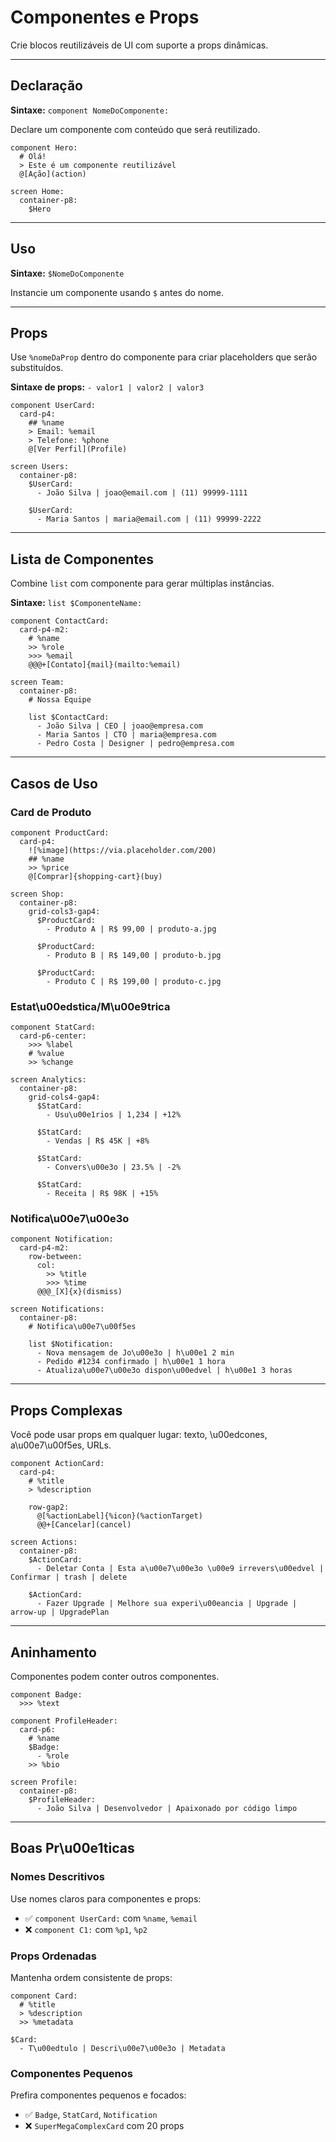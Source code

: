 # Componentes e Props


Crie blocos reutilizáveis de UI com suporte a props dinâmicas.

---

## Declaração

**Sintaxe:** `component NomeDoComponente:`

Declare um componente com conteúdo que será reutilizado.

<DslExample title="Declarar Componente" description="Componente simples">

```dsl
component Hero:
  # Olá!
  > Este é um componente reutilizável
  @[Ação](action)

screen Home:
  container-p8:
    $Hero
```

</DslExample>

---

## Uso

**Sintaxe:** `$NomeDoComponente`

Instancie um componente usando `$` antes do nome.

---

## Props

Use `%nomeDaProp` dentro do componente para criar placeholders que serão substituídos.

**Sintaxe de props:** `- valor1 | valor2 | valor3`

<DslExample title="Componente com Props" description="Interpola\u00e7\u00e3o de valores">

```dsl
component UserCard:
  card-p4:
    ## %name
    > Email: %email
    > Telefone: %phone
    @[Ver Perfil](Profile)

screen Users:
  container-p8:
    $UserCard:
      - João Silva | joao@email.com | (11) 99999-1111
    
    $UserCard:
      - Maria Santos | maria@email.com | (11) 99999-2222
```

</DslExample>

---

## Lista de Componentes

Combine `list` com componente para gerar múltiplas instâncias.

**Sintaxe:** `list $ComponenteName:`

<DslExample title="Lista de Componentes" description="M\u00faltiplas inst\u00e2ncias">

```dsl
component ContactCard:
  card-p4-m2:
    # %name
    >> %role
    >>> %email
    @@@+[Contato]{mail}(mailto:%email)

screen Team:
  container-p8:
    # Nossa Equipe
    
    list $ContactCard:
      - João Silva | CEO | joao@empresa.com
      - Maria Santos | CTO | maria@empresa.com
      - Pedro Costa | Designer | pedro@empresa.com
```

</DslExample>

---

## Casos de Uso

### Card de Produto

<DslExample title="Produto Reutiliz\u00e1vel" description="Componente de produto">

```dsl
component ProductCard:
  card-p4:
    ![%image](https://via.placeholder.com/200)
    ## %name
    >> %price
    @[Comprar]{shopping-cart}(buy)

screen Shop:
  container-p8:
    grid-cols3-gap4:
      $ProductCard:
        - Produto A | R$ 99,00 | produto-a.jpg
      
      $ProductCard:
        - Produto B | R$ 149,00 | produto-b.jpg
      
      $ProductCard:
        - Produto C | R$ 199,00 | produto-c.jpg
```

</DslExample>

### Estat\u00edstica/M\u00e9trica

<DslExample title="Card de M\u00e9trica" description="Dashboard com componentes">

```dsl
component StatCard:
  card-p6-center:
    >>> %label
    # %value
    >> %change

screen Analytics:
  container-p8:
    grid-cols4-gap4:
      $StatCard:
        - Usu\u00e1rios | 1,234 | +12%
      
      $StatCard:
        - Vendas | R$ 45K | +8%
      
      $StatCard:
        - Convers\u00e3o | 23.5% | -2%
      
      $StatCard:
        - Receita | R$ 98K | +15%
```

</DslExample>

### Notifica\u00e7\u00e3o

<DslExample title="Lista de Notifica\u00e7\u00f5es" description="Componente com a\u00e7\u00e3o">

```dsl
component Notification:
  card-p4-m2:
    row-between:
      col:
        >> %title
        >>> %time
      @@@_[X]{x}(dismiss)

screen Notifications:
  container-p8:
    # Notifica\u00e7\u00f5es
    
    list $Notification:
      - Nova mensagem de Jo\u00e3o | h\u00e1 2 min
      - Pedido #1234 confirmado | h\u00e1 1 hora
      - Atualiza\u00e7\u00e3o dispon\u00edvel | h\u00e1 3 horas
```

</DslExample>

---

## Props Complexas

Você pode usar props em qualquer lugar: texto, \u00edcones, a\u00e7\u00f5es, URLs.

<DslExample title="Props Avan\u00e7adas" description="Props em m\u00faltiplos contextos">

```dsl
component ActionCard:
  card-p4:
    # %title
    > %description
    
    row-gap2:
      @[%actionLabel]{%icon}(%actionTarget)
      @@+[Cancelar](cancel)

screen Actions:
  container-p8:
    $ActionCard:
      - Deletar Conta | Esta a\u00e7\u00e3o \u00e9 irrevers\u00edvel | Confirmar | trash | delete
    
    $ActionCard:
      - Fazer Upgrade | Melhore sua experi\u00eancia | Upgrade | arrow-up | UpgradePlan
```

</DslExample>

---

## Aninhamento

Componentes podem conter outros componentes.

<DslExample title="Componentes Aninhados" description="Composi\u00e7\u00e3o de componentes">

```dsl
component Badge:
  >>> %text

component ProfileHeader:
  card-p6:
    # %name
    $Badge:
      - %role
    >> %bio

screen Profile:
  container-p8:
    $ProfileHeader:
      - João Silva | Desenvolvedor | Apaixonado por código limpo
```

</DslExample>

---

## Boas Pr\u00e1ticas

### Nomes Descritivos
Use nomes claros para componentes e props:
- ✅ `component UserCard:` com `%name`, `%email`
- ❌ `component C1:` com `%p1`, `%p2`

### Props Ordenadas
Mantenha ordem consistente de props:
```dsl
component Card:
  # %title
  > %description
  >> %metadata

$Card:
  - T\u00edtulo | Descri\u00e7\u00e3o | Metadata
```

### Componentes Pequenos
Prefira componentes pequenos e focados:
- ✅ `Badge`, `StatCard`, `Notification`
- ❌ `SuperMegaComplexCard` com 20 props
